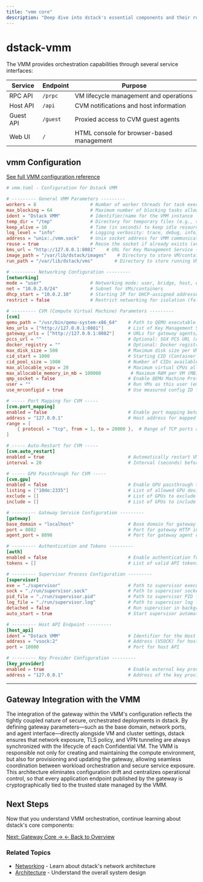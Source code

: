 ```yaml
---
title: "vmm core"
description: "Deep dive into dstack's essential components and their roles"
---
```


# dstack-vmm

The VMM provides orchestration capabilities through several service interfaces:

| **Service** | **Endpoint** | **Purpose** |
|-------------|-------------|-------------|
| RPC API     | `/prpc`     | VM lifecycle management and operations |
| Host API    | `/api`      | CVM notifications and host information |
| Guest API   | `/guest`    | Proxied access to CVM guest agents     |
| Web UI      | `/`         | HTML console for browser-based management |

  ## vmm Configuration
  [See full VMM configuration reference](https://deepwiki.com/Dstack-TEE/dstack/2.1-dstack-vmm)



```toml
# vmm.toml - Configuration for Dstack VMM

# --------- General VMM Parameters ---------
workers = 8                    # Number of worker threads for task execution
max_blocking = 64              # Maximum number of blocking tasks allowed
ident = "Dstack VMM"           # Identifier/name for the VMM instance
temp_dir = "/tmp"              # Directory for temporary files (e.g., sockets, images)
keep_alive = 10                # Time (in seconds) to keep idle resources alive
log_level = "info"             # Logging verbosity: trace, debug, info, warn, error
address = "unix:./vmm.sock"    # Unix socket address for VMM communication
reuse = true                   # Reuse the socket if already exists (avoids conflicts)
kms_url = "http://127.0.0.1:8081"    # URL for Key Management Service (KMS)
image_path = "/var/lib/dstack/images"    # Directory to store VM/container images
run_path = "/var/lib/dstack/vms"        # Directory to store running VM state and files

# --------- Networking Configuration ---------
[networking]
mode = "user"                  # Networking mode: user, bridge, host, etc.
net = "10.0.2.0/24"            # Subnet for VMs/containers
dhcp_start = "10.0.2.10"       # Starting IP for DHCP-assigned addresses
restrict = false               # Restrict networking for isolation (false = open)

# --------- CVM (Compute Virtual Machine) Parameters ---------
[cvm]
qemu_path = "/usr/bin/qemu-system-x86_64"    # Path to QEMU executable
kms_urls = ["http://127.0.0.1:8081"]         # List of Key Management Service URLs
gateway_urls = ["http://127.0.0.1:8082"]     # URLs for gateway agents/services
pccs_url = ""                                # Optional: SGX PCS URL (empty if unused)
docker_registry = ""                         # Optional: Docker registry for images
max_disk_size = 500                          # Maximum disk size per VM (GB)
cid_start = 1000                             # Starting CID (Container ID) for VMs
cid_pool_size = 1000                         # Number of CIDs available for allocation
max_allocable_vcpu = 20                      # Maximum virtual CPUs allocable per VM
max_allocable_memory_in_mb = 100000           # Maximum RAM per VM (MB)
qmp_socket = false                           # Enable QEMU Machine Protocol socket (for advanced control)
user = ""                                    # Run VMs as this user (empty = default)
use_mrconfigid = true                        # Use measured config ID for attestation

# ----- Port Mapping for CVM -----
[cvm.port_mapping]
enabled = false                              # Enable port mapping between host and guest
address = "127.0.0.1"                        # Host address for mapped ports
range = [
    { protocol = "tcp", from = 1, to = 20000 },  # Range of TCP ports available for mapping
]

# ----- Auto-Restart for CVM -----
[cvm.auto_restart]
enabled = true                               # Automatically restart VMs on failure
interval = 20                                # Interval (seconds) before attempting restart

# ----- GPU Passthrough for CVM -----
[cvm.gpu]
enabled = false                              # Enable GPU passthrough to VMs
listing = ["10de:2335"]                      # List of allowed GPU devices (PCI IDs)
exclude = []                                 # List of GPUs to exclude from passthrough
include = []                                 # List of GPUs to include (overrides 'listing')

# --------- Gateway Service Configuration ---------
[gateway]
base_domain = "localhost"                    # Base domain for gateway routing
port = 8082                                  # Port for gateway HTTP interface
agent_port = 8090                            # Port for gateway agent communication

# --------- Authentication and Tokens ---------
[auth]
enabled = false                              # Enable authentication for API/services
tokens = []                                  # List of valid API tokens (empty = no auth)

# --------- Supervisor Process Configuration ---------
[supervisor]
exe = "./supervisor"                         # Path to supervisor executable
sock = "./run/supervisor.sock"               # Path to supervisor socket file
pid_file = "./run/supervisor.pid"            # Path to supervisor PID file
log_file = "./run/supervisor.log"            # Path to supervisor log file
detached = false                             # Run supervisor in background (daemon)
auto_start = true                            # Start supervisor automatically with VMM

# --------- Host API Endpoint ---------
[host_api]
ident = "Dstack VMM"                         # Identifier for the Host API instance
address = "vsock:2"                          # Address (VSOCK) for host API communication
port = 10000                                 # Port for host API

# --------- Key Provider Configuration ---------
[key_provider]
enabled = true                               # Enable external key provider
address = "127.0.0.1"                        # Address of the key provider service
```


---

## Gateway Integration with the VMM

The integration of the gateway within the VMM's configuration reflects the tightly coupled nature of secure, orchestrated deployments in dstack. By defining gateway parameters—such as the base domain, network ports, and agent interface—directly alongside VM and cluster settings, dstack ensures that network exposure, TLS policy, and VPN tunneling are always synchronized with the lifecycle of each Confidential VM. The VMM is responsible not only for creating and maintaining the compute environment, but also for provisioning and updating the gateway, allowing seamless coordination between workload orchestration and secure service exposure. This architecture eliminates configuration drift and centralizes operational control, so that every application endpoint published by the gateway is cryptographically tied to the trusted state managed by the VMM.

## Next Steps

Now that you understand VMM orchestration, continue learning about dstack's core components:

<div className="mt-8 flex gap-4">
  <a href="/docs/concepts/core-gateway" className="bg-blue-600 text-white px-6 py-3 rounded-lg hover:bg-blue-700">
    Next: Gateway Core →
  </a>
  <a href="/docs/concepts/core-components" className="bg-gray-200 text-gray-800 px-6 py-3 rounded-lg hover:bg-gray-300">
    ← Back to Overview
  </a>
</div>

### Related Topics
- [Networking](/docs/concepts/networking) - Learn about dstack's network architecture
- [Architecture](/docs/concepts/architecture) - Understand the overall system design


